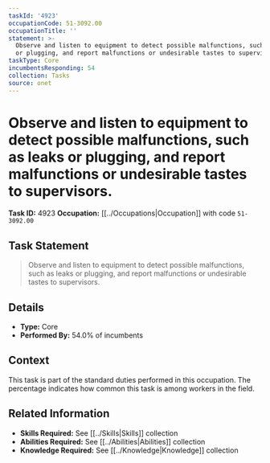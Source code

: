```yaml
---
taskId: '4923'
occupationCode: 51-3092.00
occupationTitle: ''
statement: >-
  Observe and listen to equipment to detect possible malfunctions, such as leaks
  or plugging, and report malfunctions or undesirable tastes to supervisors.
taskType: Core
incumbentsResponding: 54
collection: Tasks
source: onet
---
```

# Observe and listen to equipment to detect possible malfunctions, such as leaks or plugging, and report malfunctions or undesirable tastes to supervisors.

**Task ID:** 4923
**Occupation:** [[../Occupations|Occupation]] with code `51-3092.00`

## Task Statement

> Observe and listen to equipment to detect possible malfunctions, such as leaks or plugging, and report malfunctions or undesirable tastes to supervisors.

## Details

- **Type:** Core
- **Performed By:** 54.0% of incumbents

## Context

This task is part of the standard duties performed in this occupation. The percentage indicates how common this task is among workers in the field.

## Related Information

- **Skills Required:** See [[../Skills|Skills]] collection
- **Abilities Required:** See [[../Abilities|Abilities]] collection
- **Knowledge Required:** See [[../Knowledge|Knowledge]] collection
